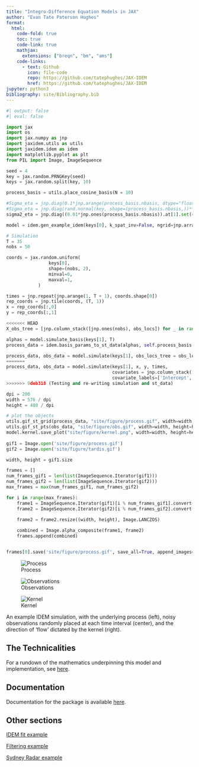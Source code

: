 ```yaml
---
title: "Integro-Difference Equation Models in JAX"
author: "Evan Tate Paterson Hughes"
format:
  html:
    code-fold: true
    toc: true
    code-link: true
    mathjax: 
      extensions: ["breqn", "bm", "ams"]
    code-links:
      - text: Github
        icon: file-code
        repo: https://github.com/tatephughes/JAX-IDEM
        href: https://github.com/tatephughes/JAX-IDEM
jupyter: python3
bibliography: site/Bibliography.bib
---
```


```python
#| output: false
#| eval: false

import jax
import os
import jax.numpy as jnp
import jaxidem.utils as utils
import jaxidem.idem as idem
import matplotlib.pyplot as plt
from PIL import Image, ImageSequence

seed = 4
key = jax.random.PRNGKey(seed)
keys = jax.random.split(key, 10)

process_basis = utils.place_cosine_basis(N = 10)

#Sigma_eta = jnp.diag(0.1*jnp.arange(process_basis.nbasis, dtype="float32"))
#Sigma_eta = jnp.diag(rand.normal(key, shape=(process_basis.nbasis,))**2)
sigma2_eta = jnp.diag((0.01*jnp.ones(process_basis.nbasis)).at[1].set(40.0).at[30].set(80.0).at[31].set(60.0))

model = idem.gen_example_idem(keys[0], k_spat_inv=False, ngrid=jnp.array([40, 40]), process_basis = process_basis, sigma2_eta = sigma2_eta)

# Simulation
T = 35
nobs = 50

coords = jax.random.uniform(
                keys[0],
                shape=(nobs, 2),
                minval=0,
                maxval=1,
            )

times = jnp.repeat(jnp.arange(1, T + 1), coords.shape[0])
rep_coords = jnp.tile(coords, (T, 1))
x = rep_coords[:,0]
y = rep_coords[:,1]

<<<<<<< HEAD
X_obs_tree = [jnp.column_stack([jnp.ones(nobs), obs_locs]) for _ in range(T)]

alphas = model.simulate_basis(keys[1], T)
process_data = idem.basis_params_to_st_data(alphas, self.process_basis, self.process_grid)

process_data, obs_data = model.simulate(keys[1], obs_locs_tree = obs_locs_tree, X_obs_tree = X_obs_tree)
=======
process_data, obs_data = model.simulate(keys[1], x, y, times,
                                        covariates = jnp.column_stack([x,y]),
                                        covariate_labels=['Intercept', 'x', 'y'])
>>>>>>> 9deb318 (Testing and re-writing simulation and st_data)

dpi = 200
width = 576 / dpi
height = 480 / dpi

# plot the objects
utils.gif_st_grid(process_data, "site/figure/process.gif", width=width, height=height)
utils.gif_st_pts(obs_data, "site/figure/obs.gif", width=width, height=height)
model.kernel.save_plot("site/figure/kernel.png", width=width, height=height)
 
gif1 = Image.open('site/figure/process.gif')
gif2 = Image.open('site/figure/tardis.gif')

width, height = gif1.size

frames = []
num_frames_gif1 = len(list(ImageSequence.Iterator(gif1)))
num_frames_gif2 = len(list(ImageSequence.Iterator(gif2)))
max_frames = max(num_frames_gif1, num_frames_gif2)

for i in range(max_frames):
    frame1 = ImageSequence.Iterator(gif1)[i % num_frames_gif1].convert("RGBA")
    frame2 = ImageSequence.Iterator(gif2)[i % num_frames_gif2].convert("RGBA")

    frame2 = frame2.resize((width, height), Image.LANCZOS)
    
    combined = Image.alpha_composite(frame1, frame2)
    frames.append(combined)


frames[0].save('site/figure/process.gif', save_all=True, append_images=frames[1:], duration=gif1.info['duration'], loop=0)

```


::: {#fig-example layout-ncol=3}

![Process](site/figure/process.gif)

![Observations](site/figure/obs.gif)

![Kernel](site/figure/kernel.png)

An example IDEM simulation, with the underlying process (left), noisy observations randomly placed at each time interval (center), and the direction of 'flow' dictated by the kernel (right).

:::

## The Technicalities

For a rundown of the mathematics underpinning this model and implementation, see [here](site/mathematics.html).

## Documentation

Documentation for the package is available [here](reference/index.html).

## Other sections

[IDEM fit example](site/fit_example.html)

[Filtering example](site/filtering_and_smoothing.html)

[Sydney Radar example](site/Sydney_Radar.html)

